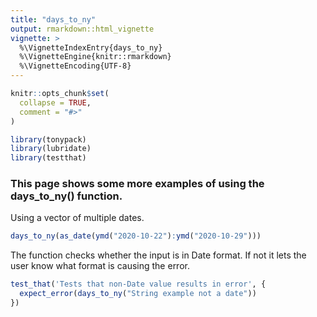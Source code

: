 ```yaml
---
title: "days_to_ny"
output: rmarkdown::html_vignette
vignette: >
  %\VignetteIndexEntry{days_to_ny}
  %\VignetteEngine{knitr::rmarkdown}
  %\VignetteEncoding{UTF-8}
---
```


```r
knitr::opts_chunk$set(
  collapse = TRUE,
  comment = "#>"
)
```

```r
library(tonypack)
library(lubridate)
library(testthat)
```


### This page shows some more examples of using the days_to_ny() function.


Using a vector of multiple dates.
```r
days_to_ny(as_date(ymd("2020-10-22"):ymd("2020-10-29")))

```


The function checks whether the input is in Date format. If not it lets the user know what format is causing the error.
```r
test_that('Tests that non-Date value results in error', {
  expect_error(days_to_ny("String example not a date"))
})


```


